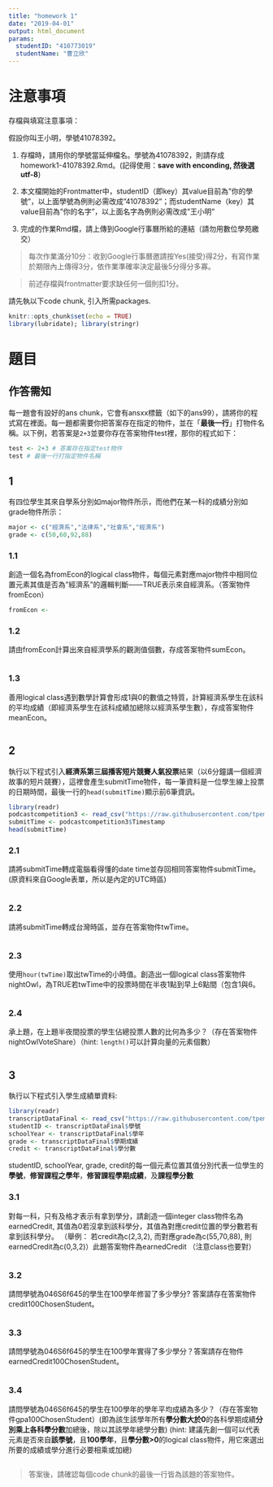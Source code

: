 ```yaml
---
title: "homework 1"
date: "2019-04-01"
output: html_document
params:
  studentID: "410773019"
  studentName: "曹立欣"
---
```


# 注意事項

存檔與填寫注意事項：

假設你叫王小明，學號41078392。

  1. 存檔時，請用你的學號當延伸檔名。學號為41078392，則請存成homework1-41078392.Rmd。(記得使用：**save with enconding, 然後選utf-8**)

  2. 本文檔開始的Frontmatter中，studentID（即key）其value目前為"你的學號"，以上面學號為例則必需改成"41078392"；而studentName（key）其value目前為"你的名字"，以上面名字為例則必需改成"王小明"
  
  3. 完成的作業Rmd檔，請上傳到Google行事曆所給的連結（請勿用數位學苑繳交）
  
> 每次作業滿分10分：收到Google行事曆邀請按Yes(接受)得2分，有寫作業於期限內上傳得3分，依作業準確率決定最後5分得分多寡。

> 前述存檔與frontmatter要求缺任何一個則扣1分。

請先執以下code chunk, 引入所需packages. 
```r
knitr::opts_chunk$set(echo = TRUE)
library(lubridate); library(stringr)
```

# 題目

## 作答需知
每一題會有設好的ans chunk，它會有ansxx標籤（如下的ans99），請將你的程式寫在裡面。每一題都需要你把答案存在指定的物件，並在「**最後一行**」打物件名稱。以下例，若答案是`2+3`並要你存在答案物件test裡，那你的程式如下：
```r
test <- 2+3 # 答案存在指定test物件
test # 最後一行打指定物件名稱
```


## 1
有四位學生其來自學系分別如major物件所示，而他們在某一科的成績分別如grade物件所示：
```r
major <- c("經濟系","法律系","社會系","經濟系")
grade <- c(50,60,92,88)
```

### 1.1
創造一個名為fromEcon的logical class物件，每個元素對應major物件中相同位置元素其值是否為"經濟系"的邏輯判斷——TRUE表示來自經濟系。（答案物件fromEcon）
```r
fromEcon <- 
```

### 1.2
請由fromEcon計算出來自經濟學系的觀測值個數，存成答案物件sumEcon。
```r
```

### 1.3
善用logical class遇到數學計算會形成1與0的數值之特質，計算經濟系學生在該科的平均成績（即經濟系學生在該科成績加總除以經濟系學生數），存成答案物件meanEcon。
```r
```
 
## 2

執行以下程式引入**經濟系第三屆播客短片競賽人氣投票**結果（以6分鐘講一個經濟故事的短片競賽），這裡會產生submitTime物件，每一筆資料是一位學生線上投票的日期時間，最後一行的`head(submitTime)`顯示前6筆資訊。
```r
library(readr)
podcastcompetition3 <- read_csv("https://raw.githubusercontent.com/tpemartin/github-data/master/podcastcompetition3.csv")
submitTime <- podcastcompetition3$Timestamp
head(submitTime)
```

### 2.1
請將submitTime轉成電腦看得懂的date time並存回相同答案物件submitTime。(原資料來自Google表單，所以是內定的UTC時區)
```r
```

### 2.2
請將submitTime轉成台灣時區，並存在答案物件twTime。
```r
```

### 2.3
使用`hour(twTime)`取出twTime的小時值。創造出一個logical class答案物件nightOwl，為TRUE若twTime中的投票時間在半夜1點到早上6點間（包含1與6。

```r
```

### 2.4
承上題，在上題半夜間投票的學生佔總投票人數的比何為多少？（存在答案物件nightOwlVoteShare）（hint: `length()`可以計算向量的元素個數）
```r
```

## 3

執行以下程式引入學生成績單資料:
```r
library(readr)
transcriptDataFinal <- read_csv("https://raw.githubusercontent.com/tpemartin/github-data/master/transcriptDataFinal.csv")
studentID <- transcriptDataFinal$學號
schoolYear <- transcriptDataFinal$學年
grade <- transcriptDataFinal$學期成績
credit <- transcriptDataFinal$學分數
```
studentID, schoolYear, grade, credit的每一個元素位置其值分別代表一位學生的**學號**，**修習課程之學年**，**修習課程學期成績**，及**課程學分數**

### 3.1
對每一科，只有及格才表示有拿到學分，請創造一個integer class物件名為earnedCredit, 其值為0若沒拿到該科學分，其值為對應credit位置的學分數若有拿到該科學分。
（舉例： 若credit為c(2,3,2), 而對應grade為c(55,70,88), 則earnedCredit為c(0,3,2)）此題答案物件為earnedCredit （注意class也要對）
```r
```

### 3.2
請問學號為046S6f645的學生在100學年修習了多少學分? 答案請存在答案物件credit100ChosenStudent。
```r
```

### 3.3
請問學號為046S6f645的學生在100學年實得了多少學分？答案請存在物件earnedCredit100ChosenStudent。
```r
```

### 3.4
請問學號為046S6f645的學生在100學年的學年平均成績為多少？（存在答案物件gpa100ChosenStudent）(即為該生該學年所有**學分數大於0**的各科學期成績**分別乘上各科學分數**加總後，除以其該學年總學分數) (hint: 建議先創一個可以代表元素是否來自**該學號**，且**100學年**，且**學分數>0**的logical class物件，用它來選出所要的成績或學分進行必要相乘或加總)
```r
```

> 答案後，請確認每個code chunk的最後一行皆為該題的答案物件。
